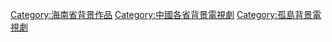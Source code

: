 {{中國行政區劃分類導航|背景電視劇}}

[[Category:海南省背景作品|Category:海南省背景作品]]
[[Category:中國各省背景電視劇|Category:中國各省背景電視劇]]
[[Category:孤島背景電視劇|Category:孤島背景電視劇]]